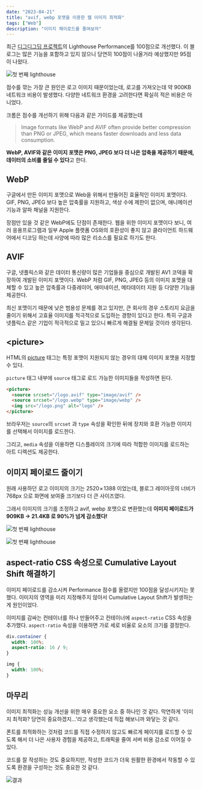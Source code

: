 ```yaml
---
date: "2023-04-21"
title: "avif, webp 포맷을 이용한 웹 이미지 최적화"
tags: ["Web"]
description: "이미지 페이로드를 줄여보자"
---
```


최근 <a href="/devcourse-final-project-retrospect" target="_blank">디그디그딥 프로젝트</a>의 Lighthouse Performance를 100점으로 개선했다. 이 블로그는 많은 기능을 포함하고 있지 않으니 당연히 100점이 나올거라 예상했지만 95점이 나왔다.

![첫 번째 lighthouse](/post/20230421-image-optimization/first-lighthouse.png)

점수를 깎는 가장 큰 원인은 로고 이미지 때문이었는데, 로고를 가져오는데 약 900KB 네트워크 비용이 발생했다. 다양한 네트워크 환경을 고려한다면 확실히 적은 비용은 아니었다.

크롬은 점수를 개선하기 위해 다음과 같은 가이드를 제공했는데

> Image formats like WebP and AVIF often provide better compression than PNG or JPEG, which means faster downloads and less data consumption.

**WebP, AVIF와 같은 이미지 포맷은 PNG, JPEG 보다 더 나은 압축을 제공하기 때문에, 데이터의 소비를 줄일 수 있다**고 한다.

## WebP

구글에서 만든 이미지 포맷으로 Web을 위해서 만들어진 효율적인 이미지 포맷이다. GIF, PNG, JPEG 보다 높은 압축률을 지원하고, 색상 수에 제한이 없으며, 애니메이션 기능과 알파 채널을 지원한다.

장점만 있을 것 같은 WebP에도 단점이 존재한다. 웹을 위한 이미지 포맷이다 보니, 여러 응용프로그램과 일부 Apple 플랫폼 OS와의 호환성이 좋지 않고 클라이언트 하드웨어에서 디코딩 하는데 사양에 따라 많은 리소스를 필요로 하기도 한다.

## AVIF

구글, 넷플릭스와 같은 데이터 통신량이 많은 기업들을 중심으로 개발된 AV1 코덱을 확장하여 개발된 이미지 포맷이다. WebP 처럼 GIF, PNG, JPEG 등의 이미지 포맷을 대체할 수 있고 높은 압축률과 다중레이어, 애미네이션, 메타데이터 지원 등 다양한 기능을 제공한다.

최신 포맷이기 때문에 낮은 범용성 문제를 겪고 있지만, 큰 회사의 경우 스토리지 요금을 줄이기 위해서 고효율 이미지를 적극적으로 도입하는 경향이 있다고 한다. 특히 구글과 넷플릭스 같은 기업이 적극적으로 밀고 있으니 빠르게 해결될 문제일 것이라 생각된다.

## \<picture\>

HTML의 [picture](https://developer.mozilla.org/en-US/docs/Web/HTML/Element/picture) 태그는 특정 포맷이 지원되지 않는 경우의 대체 이미지 포맷을 지정할 수 있다.

`picture` 태그 내부에 `source` 태그로 로드 가능한 이미지들을 작성하면 된다.

```html
<picture>
  <source srcset="/logo.avif" type="image/avif" />
  <source srcset="/logo.webp" type="image/webp" />
  <img src="/logo.png" alt="logo" />
</picture>
```

브라우저는 `source`의 `srcset` 과 `type` 속성을 확인한 뒤에 장치와 호환 가능한 이미지를 선택해서 이미지를 로드한다.

그리고, `media` 속성을 이용하면 디스플레이의 크기에 따라 적합한 이미지를 로드하는 아트 디렉션도 제공한다.

## 이미지 페이로드 줄이기

원래 사용하던 로고 이미지의 크기는 2520 × 1388 이었는데, 블로그 레이아웃의 너비가 768px 으로 화면에 보여줄 크기보다 더 큰 사이즈였다.

그래서 이미지의 크기를 조정하고 avif, webp 포맷으로 변환했는데 **이미지 페이로드가 909KB -> 21.4KB 로 90%가 넘게 감소했다!**

<div className="flex">

![첫 번째 lighthouse](/post/20230421-image-optimization/prev-payload.png)

![첫 번째 lighthouse](/post/20230421-image-optimization/new-payload.png)

</div>

## aspect-ratio CSS 속성으로 Cumulative Layout Shift 해결하기

이미지 페이로드를 감소시켜 Performance 점수를 올렸지만 100점을 달성시키지는 못했다. 이미지의 영역을 미리 지정해주지 않아서 Cumulative Layout Shift가 발생하는게 원인이었다.

이미지를 감싸는 컨테이너를 하나 만들어주고 컨테이너에 `aspect-ratio` CSS 속성을 추가했다. `aspect-ratio` 속성을 이용하면 가로 세로 비율로 요소의 크기를 결정한다.

```css
div.container {
  width: 100%;
  aspect-ratio: 16 / 9;
}

img {
  width: 100%;
}
```

## 마무리

이미지 최적화는 성능 개선을 위한 매우 중요한 요소 중 하나인 것 같다. 막연하게 '이미지 최적화? 당연히 중요하겠지...'라고 생각했는데 직접 해보니까 와닿는 것 같다.

폰트를 최적화하는 것처럼 코드를 직접 수정하지 않고도 빠르게 페이지를 로드할 수 있도록 해서 더 나은 사용자 경험을 제공하고, 트래픽을 줄여 서버 비용 감소로 이어질 수 있다.

코드를 잘 작성하는 것도 중요하지만, 작성한 코드가 더욱 원활한 환경에서 작동할 수 있도록 환경을 구성하는 것도 중요한 것 같다.

![결과](/post/20230421-image-optimization/result.png)

